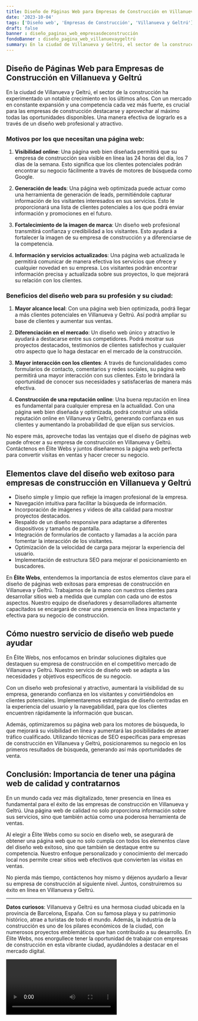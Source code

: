 ```yaml
---
title: Diseño de Páginas Web para Empresas de Construcción en Villanueva y Geltrú
date: '2023-10-04'
tags: ['Diseño web', 'Empresas de Construcción', 'Villanueva y Geltrú']
draft: false
banner : diseño_paginas_web_empresasdeconstrucción
fondoBanner : diseño_pagina_web_villanuevaygeltrú
summary: En la ciudad de Villanueva y Geltrú, el sector de la construcción ha experimentado un notable crecimiento en los últimos años. Con un mercado en constante expansión y una competencia cada vez más fuerte, es crucial para las empresas de construcción destacarse y aprovechar al máximo todas las oportunidades disponibles. Una manera efectiva de lograrlo es a través de un diseño web profesional y atractivo.
---
```


## Diseño de Páginas Web para Empresas de Construcción en Villanueva y Geltrú

En la ciudad de Villanueva y Geltrú, el sector de la construcción ha experimentado un notable crecimiento en los últimos años. Con un mercado en constante expansión y una competencia cada vez más fuerte, es crucial para las empresas de construcción destacarse y aprovechar al máximo todas las oportunidades disponibles. Una manera efectiva de lograrlo es a través de un diseño web profesional y atractivo.

### Motivos por los que necesitan una página web:

1. **Visibilidad online**: Una página web bien diseñada permitirá que su empresa de construcción sea visible en línea las 24 horas del día, los 7 días de la semana. Esto significa que los clientes potenciales podrán encontrar su negocio fácilmente a través de motores de búsqueda como Google.

2. **Generación de leads**: Una página web optimizada puede actuar como una herramienta de generación de leads, permitiéndole capturar información de los visitantes interesados en sus servicios. Esto le proporcionará una lista de clientes potenciales a los que podrá enviar información y promociones en el futuro.

3. **Fortalecimiento de la imagen de marca**: Un diseño web profesional transmitirá confianza y credibilidad a los visitantes. Esto ayudará a fortalecer la imagen de su empresa de construcción y a diferenciarse de la competencia.

4. **Información y servicios actualizados**: Una página web actualizada le permitirá comunicar de manera efectiva los servicios que ofrece y cualquier novedad en su empresa. Los visitantes podrán encontrar información precisa y actualizada sobre sus proyectos, lo que mejorará su relación con los clientes.

### Beneficios del diseño web para su profesión y su ciudad:

1. **Mayor alcance local**: Con una página web bien optimizada, podrá llegar a más clientes potenciales en Villanueva y Geltrú. Así podrá ampliar su base de clientes y aumentar sus ventas.

2. **Diferenciación en el mercado**: Un diseño web único y atractivo le ayudará a destacarse entre sus competidores. Podrá mostrar sus proyectos destacados, testimonios de clientes satisfechos y cualquier otro aspecto que lo haga destacar en el mercado de la construcción.

3. **Mayor interacción con los clientes**: A través de funcionalidades como formularios de contacto, comentarios y redes sociales, su página web permitirá una mayor interacción con sus clientes. Esto le brindará la oportunidad de conocer sus necesidades y satisfacerlas de manera más efectiva.

4. **Construcción de una reputación online**: Una buena reputación en línea es fundamental para cualquier empresa en la actualidad. Con una página web bien diseñada y optimizada, podrá construir una sólida reputación online en Villanueva y Geltrú, generando confianza en sus clientes y aumentando la probabilidad de que elijan sus servicios.

No espere más, aproveche todas las ventajas que el diseño de páginas web puede ofrecer a su empresa de construcción en Villanueva y Geltrú. Contáctenos en Élite Webs y juntos diseñaremos la página web perfecta para convertir visitas en ventas y hacer crecer su negocio.

<GifSeo />

<Cta />

## Elementos clave del diseño web exitoso para empresas de construcción en Villanueva y Geltrú

- Diseño simple y limpio que refleje la imagen profesional de la empresa.
- Navegación intuitiva para facilitar la búsqueda de información.
- Incorporación de imágenes y videos de alta calidad para mostrar proyectos destacados.
- Respaldo de un diseño responsive para adaptarse a diferentes dispositivos y tamaños de pantalla.
- Integración de formularios de contacto y llamadas a la acción para fomentar la interacción de los visitantes.
- Optimización de la velocidad de carga para mejorar la experiencia del usuario.
- Implementación de estructura SEO para mejorar el posicionamiento en buscadores.

En **Élite Webs**, entendemos la importancia de estos elementos clave para el diseño de páginas web exitosas para empresas de construcción en Villanueva y Geltrú. Trabajamos de la mano con nuestros clientes para desarrollar sitios web a medida que cumplan con cada uno de estos aspectos. Nuestro equipo de diseñadores y desarrolladores altamente capacitados se encargará de crear una presencia en línea impactante y efectiva para su negocio de construcción.

## Cómo nuestro servicio de diseño web puede ayudar

En Élite Webs, nos enfocamos en brindar soluciones digitales que destaquen su empresa de construcción en el competitivo mercado de Villanueva y Geltrú. Nuestro servicio de diseño web se adapta a las necesidades y objetivos específicos de su negocio.

Con un diseño web profesional y atractivo, aumentará la visibilidad de su empresa, generando confianza en los visitantes y convirtiéndolos en clientes potenciales. Implementaremos estrategias de diseño centradas en la experiencia del usuario y la navegabilidad, para que los clientes encuentren rápidamente la información que buscan.

Además, optimizaremos su página web para los motores de búsqueda, lo que mejorará su visibilidad en línea y aumentará las posibilidades de atraer tráfico cualificado. Utilizando técnicas de SEO específicas para empresas de construcción en Villanueva y Geltrú, posicionaremos su negocio en los primeros resultados de búsqueda, generando así más oportunidades de venta.

## Conclusión: Importancia de tener una página web de calidad y contratarnos

En un mundo cada vez más digitalizado, tener presencia en línea es fundamental para el éxito de las empresas de construcción en Villanueva y Geltrú. Una página web de calidad no solo proporciona información sobre sus servicios, sino que también actúa como una poderosa herramienta de ventas.

Al elegir a Élite Webs como su socio en diseño web, se asegurará de obtener una página web que no solo cumpla con todos los elementos clave del diseño web exitoso, sino que también se destaque entre su competencia. Nuestro enfoque personalizado y conocimiento del mercado local nos permite crear sitios web efectivos que convierten las visitas en ventas.

No pierda más tiempo, contáctenos hoy mismo y déjenos ayudarlo a llevar su empresa de construcción al siguiente nivel. Juntos, construiremos su éxito en línea en Villanueva y Geltrú.

---

**Datos curiosos**: Villanueva y Geltrú es una hermosa ciudad ubicada en la provincia de Barcelona, España. Con su famosa playa y su patrimonio histórico, atrae a turistas de todo el mundo. Además, la industria de la construcción es uno de los pilares económicos de la ciudad, con numerosos proyectos emblemáticos que han contribuido a su desarrollo. En Élite Webs, nos enorgullece tener la oportunidad de trabajar con empresas de construcción en esta vibrante ciudad, ayudándoles a destacar en el mercado digital.

<Video />

<CtaBot job='Empresas de Construcción' city='Villanueva y Geltrú'/>

<Gmaps query='Villanueva y Geltrú+españa+maps' />